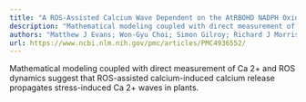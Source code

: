 ```yaml
---
title: "A ROS-Assisted Calcium Wave Dependent on the AtRBOHD NADPH Oxidase and TPC1 Cation Channel Propagates the Systemic Response to Salt Stress1,[OPEN]"
description: "Mathematical modeling coupled with direct measurement of Ca 2+ and ROS dynamics suggest that ROS-assisted calcium-induced calcium release propagates stress-induced Ca 2+ waves in plants...."
authors: "Matthew J Evans; Won-Gyu Choi; Simon Gilroy; Richard J Morris"
url: https://www.ncbi.nlm.nih.gov/pmc/articles/PMC4936552/
---
```


Mathematical modeling coupled with direct measurement of Ca 2+ and ROS dynamics suggest that ROS-assisted calcium-induced calcium release propagates stress-induced Ca 2+ waves in plants.
